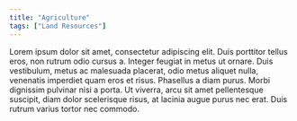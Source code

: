 ```yaml
---
title: "Agriculture"
tags: ["Land Resources"]
---
```

Lorem ipsum dolor sit amet, consectetur adipiscing elit. Duis porttitor tellus eros, non rutrum odio cursus a. Integer feugiat in metus ut ornare. Duis vestibulum, metus ac malesuada placerat, odio metus aliquet nulla, venenatis imperdiet quam eros et risus. Phasellus a diam purus. Morbi dignissim pulvinar nisi a porta. Ut viverra, arcu sit amet pellentesque suscipit, diam dolor scelerisque risus, at lacinia augue purus nec erat. Duis rutrum varius tortor nec commodo. 